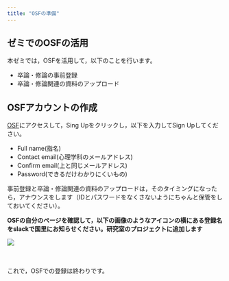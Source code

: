 ```yaml
---
title: "OSFの準備"
---
```

## ゼミでのOSFの活用

本ゼミでは，OSFを活用して，以下のことを行います。

- 卒論・修論の事前登録
- 卒論・修論関連の資料のアップロード

## OSFアカウントの作成

<a href="https://osf.io/" target="_blank">OSF</a>にアクセスして，Sing Upをクリックし，以下を入力してSign Upしてください。

- Full name(指名)
- Contact email(心理学科のメールアドレス)
- Confirm email(上と同じメールアドレス)
- Password(できるだけわかりにくいもの)

事前登録と卒論・修論関連の資料のアップロードは，そのタイミングになったら，アナウンスをします（IDとパスワードをなくさないようにちゃんと保管をしておいてください）。

**OSFの自分のページを確認して，以下の画像のようなアイコンの横にある登録名をslackで国里にお知らせください。研究室のプロジェクトに追加します**


![](fig/osf_fig1.png)
<br />
<br />
<br />

これで，OSFでの登録は終わりです。
